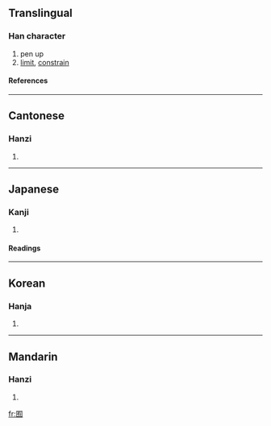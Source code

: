 ==Translingual==
===Han character===
{{Han char|rn=31|rad=囗|as=06|sn=9|four=6022<sub>7</sub>|canj=田大月 (WKB)}}
# pen up
# [[limit]], [[constrain]]
====References====
{{Han ref|kx=0218.080|dkj=04756|dj=0446.100|hdz=10717.200|uh=56FF|ud=22271|bh=ABAA|bd=43946}}
----
==Cantonese==
===Hanzi===
{{yue-hanzi|jyut=|y=yau6}}
# {{defn|Cantonese}}
----
==Japanese==
===Kanji===
{{ja-kanji|grade=|rs=囗06}}
# {{defn|Japanese}} 
====Readings====
{{ja-readings|on=[[ゆう]] (yū)|kun=[[その]] (sono)}}
----
==Korean==
===Hanja===
{{ko-hanja|hangeul=유|rv=yu|mr=yu}}
# {{defn|Korean}}
----
==Mandarin==
===Hanzi===
{{cmn-hanzi|pin=[[yòu]] (you4)|wg=yu<sup>4</sup>}}
# {{defn|Mandarin}}

[[fr:囿]]